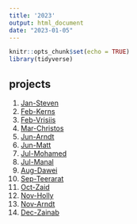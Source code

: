 ```yaml
---
title: '2023'
output: html_document
date: "2023-01-05"
---
```



```r
knitr::opts_chunk$set(echo = TRUE)
library(tidyverse)
```

## projects

1. [Jan-Steven](2023_Jan1_Steven.html)
2. [Feb-Kerns](2023_Feb1_Kerns.html)
3. [Feb-Vrisiis](2023_0202_Vrisiis.html)
4. [Mar-Christos](2023_0301_Christos.html)
5. [Jun-Arndt](2023_0601_Arndt.html)
6. [Jun-Matt](2023_0602_Matt.html)
7. [Jul-Mohamed](2023_0701_Mohamed.html)
8. [Jul-Manal](2023_0702_Manal.html)
9. [Aug-Dawei](2023_0801_Dawei.html)
10. [Sep-Teerarat](2023_0901_Teerarat.html)
11. [Oct-Zaid](2023_1001_Zaid.html)
12. [Nov-Holly](2023_1101_Holly.html)
13. [Nov-Arndt](2023_1102_Arndt.html)
14. [Dec-Zainab](2023_1201_Zainab.html)